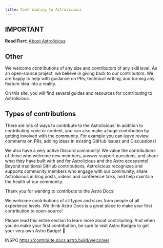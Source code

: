 ```yaml
---
title: Contributing to Astrolicious
---
```


## IMPORTANT
**Read Fisrt:** [About Astrolicious](/docs/astrolicious)

## Other

We welcome contributions of any size and contributors of any skill level. As an open-source project, we believe in giving back to our contributors. We are happy to help with guidance on PRs, technical writing, and turning any feature idea into a reality.

On this site, you will find several guides and resources for contributing to Astrolicious.

## Types of contributions

There are lots of ways to contribute to the Astrolicious! In addition to contributing code or content, you can also make a huge contribution by getting involved with the community. For example you can leave review comments on PRs, adding ideas in existing GitHub Issues and Discussions!

We also have a very active Discord community! We value the contributions of those who welcome new members, answer support questions, and share what they have built with and for Astrolicious and the Astro ecosysmte! Beyond traditional GitHub contributions, Astrolicious recognizes and supports community members who engage with our community, share Astrolicious in blog posts, videos and conference talks, and help maintain the health of our community.

Thank you for wanting to contribute to the Astro Docs!

We welcome contributions of all types and sizes from people of all experience levels. We think Astro Docs is a great place to make your first contribution to open-source!

Please read this entire section to learn more about contributing. And when you do make your first contribution, be sure to visit Astro Badges to get your very own Astro Badge! 🚀

INSPO
https://contribute.docs.astro.build/welcome/

